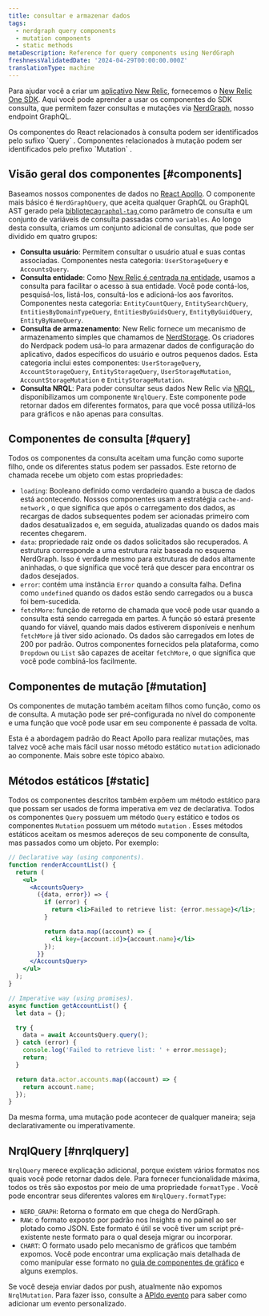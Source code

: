 ```yaml
---
title: consultar e armazenar dados
tags:
  - nerdgraph query components
  - mutation components
  - static methods
metaDescription: Reference for query components using NerdGraph
freshnessValidatedDate: '2024-04-29T00:00:00.000Z'
translationType: machine
---
```


Para ajudar você a criar um [aplicativo New Relic](/docs/new-relic-solutions/tutorials/build-hello-world-app), fornecemos o [New Relic One SDK](/docs/new-relic-solutions/build-nr-ui/sdk-component/intro-to-sdk). Aqui você pode aprender a usar os componentes do SDK consulta, que permitem fazer consultas e mutações via [NerdGraph](/docs/apis/nerdgraph/get-started/introduction-new-relic-nerdgraph/), nosso endpoint GraphQL.

<Callout variant="tip">
  Os componentes do React relacionados à consulta podem ser identificados pelo sufixo `Query` . Componentes relacionados à mutação podem ser identificados pelo prefixo `Mutation` .
</Callout>

## Visão geral dos componentes [#components]

Baseamos nossos componentes de dados no [React Apollo](https://www.apollographql.com/docs/react/). O componente mais básico é `NerdGraphQuery`, que aceita qualquer GraphQL ou GraphQL AST gerado pela [biblioteca`graphql-tag` ](https://github.com/apollographql/graphql-tag)como parâmetro de consulta e um conjunto de variáveis de consulta passadas como `variables`. Ao longo desta consulta, criamos um conjunto adicional de consultas, que pode ser dividido em quatro grupos:

* **Consulta usuário**: Permitem consultar o usuário atual e suas contas associadas. Componentes nesta categoria: `UserStorageQuery` e `AccountsQuery`.
* **Consulta entidade**: Como [New Relic é centrada na entidade](https://docs.newrelic.com/docs/new-relic-one/use-new-relic-one/ui-data/new-relic-one-entity-explorer-view-performance-across-apps-services-hosts), usamos a consulta para facilitar o acesso à sua entidade. Você pode contá-los, pesquisá-los, listá-los, consultá-los e adicioná-los aos favoritos. Componentes nesta categoria: `EntityCountQuery`, `EntitySearchQuery`, `EntitiesByDomainTypeQuery`, `EntitiesByGuidsQuery`, `EntityByGuidQuery`, `EntityByNameQuery`.
* **Consulta de armazenamento**: New Relic fornece um mecanismo de armazenamento simples que chamamos de [NerdStorage](/docs/new-relic-solutions/build-nr-ui/nerdstorage). Os criadores do Nerdpack podem usá-lo para armazenar dados de configuração do aplicativo, dados específicos do usuário e outros pequenos dados. Esta categoria inclui estes componentes: `UserStorageQuery`, `AccountStorageQuery`, `EntityStorageQuery`, `UserStorageMutation`, `AccountStorageMutation` e `EntityStorageMutation`.
* **Consulta NRQL**: Para poder consultar seus dados New Relic via [NRQL](/docs/nrql/get-started/introduction-nrql-how-nrql-works), disponibilizamos um componente `NrqlQuery`. Este componente pode retornar dados em diferentes formatos, para que você possa utilizá-los para gráficos e não apenas para consultas.

## Componentes de consulta [#query]

Todos os componentes da consulta aceitam uma função como suporte filho, onde os diferentes status podem ser passados. Este retorno de chamada recebe um objeto com estas propriedades:

* `loading`: Booleano definido como verdadeiro quando a busca de dados está acontecendo. Nossos componentes usam a estratégia `cache-and-network` , o que significa que após o carregamento dos dados, as recargas de dados subsequentes podem ser acionadas primeiro com dados desatualizados e, em seguida, atualizadas quando os dados mais recentes chegarem.
* `data`: propriedade raiz onde os dados solicitados são recuperados. A estrutura corresponde a uma estrutura raiz baseada no esquema NerdGraph. Isso é verdade mesmo para estruturas de dados altamente aninhadas, o que significa que você terá que descer para encontrar os dados desejados.
* `error`: contém uma instância `Error` quando a consulta falha. Defina como `undefined` quando os dados estão sendo carregados ou a busca foi bem-sucedida.
* `fetchMore`: função de retorno de chamada que você pode usar quando a consulta está sendo carregada em partes. A função só estará presente quando for viável, quando mais dados estiverem disponíveis e nenhum `fetchMore` já tiver sido acionado. Os dados são carregados em lotes de 200 por padrão. Outros componentes fornecidos pela plataforma, como `Dropdown` ou `List` são capazes de aceitar `fetchMore`, o que significa que você pode combiná-los facilmente.

## Componentes de mutação [#mutation]

Os componentes de mutação também aceitam filhos como função, como os de consulta. A mutação pode ser pré-configurada no nível do componente e uma função que você pode usar em seu componente é passada de volta.

Esta é a abordagem padrão do React Apollo para realizar mutações, mas talvez você ache mais fácil usar nosso método estático `mutation` adicionado ao componente. Mais sobre este tópico abaixo.

## Métodos estáticos [#static]

Todos os componentes descritos também expõem um método estático para que possam ser usados de forma imperativa em vez de declarativa. Todos os componentes `Query` possuem um método `Query` estático e todos os componentes `Mutation` possuem um método `mutation` . Esses métodos estáticos aceitam os mesmos adereços de seu componente de consulta, mas passados como um objeto. Por exemplo:

```jsx
// Declarative way (using components).
function renderAccountList() {
  return (
    <ul>
      <AccountsQuery>
        ({data, error}) => {
          if (error) {
            return <li>Failed to retrieve list: {error.message}</li>;
          }

          return data.map((account) => {
            <li key={account.id}>{account.name}</li>
          });
        }}
      </AccountsQuery>
    </ul>
  );
}

// Imperative way (using promises).
async function getAccountList() {
  let data = {};

  try {
    data = await AccountsQuery.query();
  } catch (error) {
    console.log('Failed to retrieve list: ' + error.message);
    return;
  }

  return data.actor.accounts.map((account) => {
    return account.name;
  });
}
```

Da mesma forma, uma mutação pode acontecer de qualquer maneira; seja declarativamente ou imperativamente.

## NrqlQuery [#nrqlquery]

`NrqlQuery` merece explicação adicional, porque existem vários formatos nos quais você pode retornar dados dele. Para fornecer funcionalidade máxima, todos os três são expostos por meio de uma propriedade `formatType` . Você pode encontrar seus diferentes valores em `NrqlQuery.formatType`:

* `NERD_GRAPH`: Retorna o formato em que chega do NerdGraph.
* `RAW`: o formato exposto por padrão nos Insights e no painel ao ser plotado como JSON. Este formato é útil se você tiver um script pré-existente neste formato para o qual deseja migrar ou incorporar.
* `CHART`: O formato usado pelo mecanismo de gráficos que também expomos. Você pode encontrar uma explicação mais detalhada de como manipular esse formato no [guia de componentes de gráfico](/docs/new-relic-solutions/build-nr-ui/sdk-component/intro-to-sdk) e alguns exemplos.

Se você deseja enviar dados por push, atualmente não expomos `NrqlMutation`. Para fazer isso, consulte a [APIdo evento](/docs/data-apis/ingest-apis/event-api/introduction-event-api/) para saber como adicionar um evento personalizado.